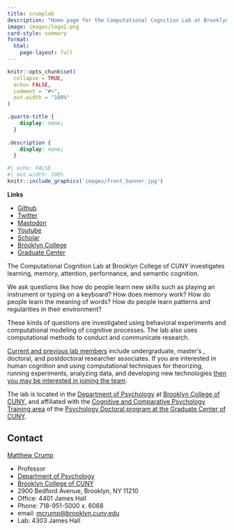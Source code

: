 ```yaml
---
title: crumplab
description: "Home page for the Computational Cognition Lab at Brooklyn College, run by Matt Crump"
image: images/logo2.png
card-style: summary
format:
  html:
    page-layout: full
---
```


```r
knitr::opts_chunk$set(
  collapse = TRUE,
  echo= FALSE,
  comment = "#>",
  out.width = "100%"
)
```

```css
.quarto-title {
    display: none;
  }
  
.description {
    display: none;
  }
```

```r
#| echo: FALSE
#| out.width: 100%
knitr::include_graphics('images/front_banner.jpg')
```

::: column-margin
**Links**

-   [Github](https://github.com/CrumpLab)
-   [Twitter](https://twitter.com/MattCrumpLab)
-   <a rel="me" href="https://fosstodon.org/@MattCrumpLab">Mastodon</a>
-   [Youtube](https://www.youtube.com/c/CrumpsComputationalCognitionLab)
-   [Scholar](https://scholar.google.com/citations?user=49EVuVcAAAAJ&hl=en)
-   [Brooklyn College](https://www.brooklyn.cuny.edu/web/academics/faculty/faculty_profile.jsp?faculty=1059)
-   [Graduate Center](https://ccp-cuny.github.io/index.html)
:::

The Computational Cognition Lab at Brooklyn College of CUNY investigates learning, memory, attention, performance, and semantic cognition.

We ask questions like how do people learn new skills such as playing an instrument or typing on a keyboard? How does memory work? How do people learn the meaning of words? How do people learn patterns and regularities in their environment?

These kinds of questions are investigated using behavioral experiments and computational modeling of cognitive processes. The lab also uses computational methods to conduct and communicate research.

[Current and previous lab members](https://crumplab.github.io/People.html) include undergraduate, master's , doctoral, and postdoctoral researcher associates. If you are interested in human cognition and using computational techniques for theorizing, running experiments, analyzing data, and developing new technologies [then you may be interested in joining the team](https://crumplab.github.io/Opportunities.html).

The lab is located in the [Department of Psychology](http://www.brooklyn.cuny.edu/web/academics/schools/naturalsciences/undergraduate/psychology.php) at [Brooklyn College of CUNY](http://www.brooklyn.cuny.edu/), and affiliated with the [Cognitive and Comparative Psychology Training area](https://ccp-cuny.github.io) of the [Psychology Doctoral program at the Graduate Center of CUNY](https://www.gc.cuny.edu/Page-Elements/Academics-Research-Centers-Initiatives/Doctoral-Programs/Psychology/Training-Areas/Cognitive-and-Comparative-Psychology).

## Contact

[Matthew Crump](https://crumplab.com/people/matt_crump.html)

-   Professor
-   [Department of Psychology](http://www.brooklyn.cuny.edu/web/academics/schools/naturalsciences/undergraduate/psychology.php)
-   [Brooklyn College of CUNY](http://www.brooklyn.cuny.edu/)
-   2900 Bedford Avenue, Brooklyn, NY 11210
-   Office: 4401 James Hall
-   Phone: 718-951-5000 x. 6068
-   email: [mcrump\@brooklyn.cuny.edu](mailto:mcrump@brooklyn.cuny.edu){.email}
-   Lab: 4303 James Hall
